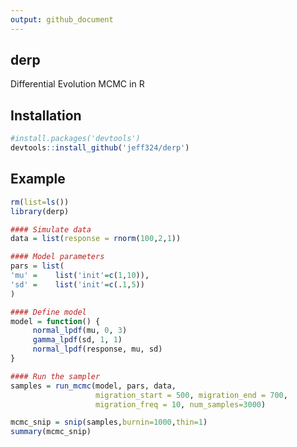 ```yaml
---
output: github_document
---
```


## derp
Differential Evolution MCMC in R

## Installation
```r
#install.packages('devtools')
devtools::install_github('jeff324/derp')
```

## Example
```r
rm(list=ls())
library(derp)

#### Simulate data
data = list(response = rnorm(100,2,1))

#### Model parameters
pars = list(
'mu' =    list('init'=c(1,10)),
'sd' =    list('init'=c(.1,5))
)

#### Define model
model = function() {
     normal_lpdf(mu, 0, 3)
     gamma_lpdf(sd, 1, 1)
     normal_lpdf(response, mu, sd)
}

#### Run the sampler
samples = run_mcmc(model, pars, data,
                   migration_start = 500, migration_end = 700,
                   migration_freq = 10, num_samples=3000)

mcmc_snip = snip(samples,burnin=1000,thin=1)
summary(mcmc_snip)
```
